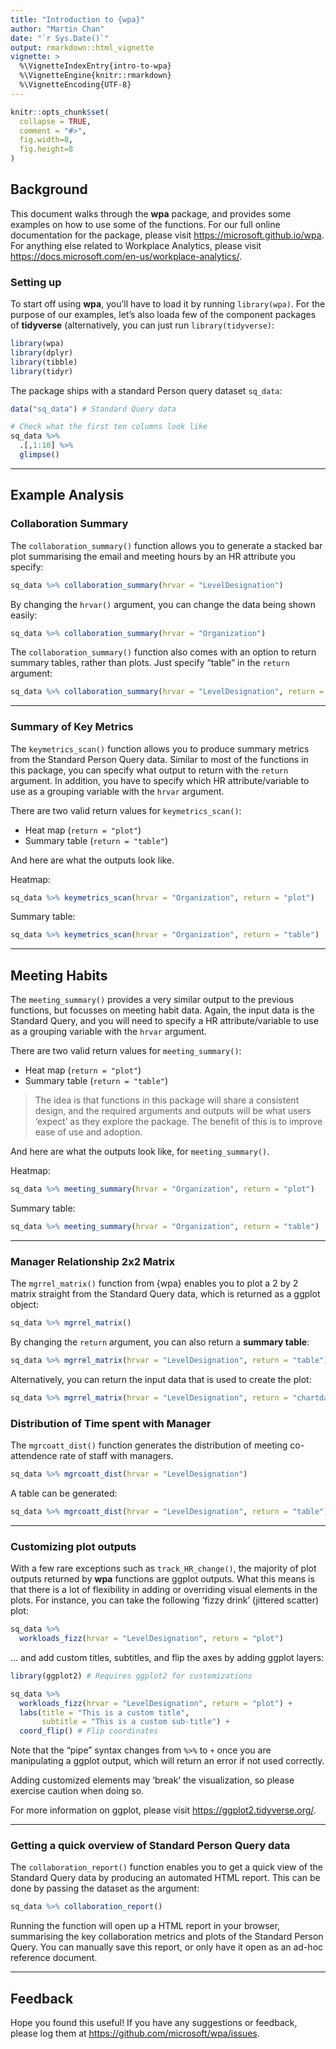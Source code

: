 ```yaml
---
title: "Introduction to {wpa}"
author: "Martin Chan"
date: "`r Sys.Date()`"
output: rmarkdown::html_vignette
vignette: >
  %\VignetteIndexEntry{intro-to-wpa}
  %\VignetteEngine{knitr::rmarkdown}
  %\VignetteEncoding{UTF-8}
---
```


```r
knitr::opts_chunk$set(
  collapse = TRUE,
  comment = "#>",
  fig.width=8,
  fig.height=8
)
```

## Background

This document walks through the **wpa** package, and provides some examples on how to use some of the functions. For our full online documentation for the package, please visit <https://microsoft.github.io/wpa>. For anything else related to Workplace Analytics, please visit <https://docs.microsoft.com/en-us/workplace-analytics/>.

### Setting up

To start off using **wpa**, you'll have to load it by running `library(wpa)`. For the purpose of our examples, let's also loada few of the component packages of **tidyverse** (alternatively, you can just run `library(tidyverse)`:

```r
library(wpa)
library(dplyr)
library(tibble)
library(tidyr)
```

The package ships with a standard Person query dataset `sq_data`:

```r
data("sq_data") # Standard Query data

# Check what the first ten columns look like
sq_data %>%
  .[,1:10] %>%
  glimpse()
```

------------------------------------------------------------------------

## Example Analysis

### Collaboration Summary

The `collaboration_summary()` function allows you to generate a stacked bar plot summarising the email and meeting hours by an HR attribute you specify:

```r
sq_data %>% collaboration_summary(hrvar = "LevelDesignation")
```

By changing the `hrvar()` argument, you can change the data being shown easily:

```r
sq_data %>% collaboration_summary(hrvar = "Organization")
```

The `collaboration_summary()` function also comes with an option to return summary tables, rather than plots. Just specify "table" in the `return` argument:

```r
sq_data %>% collaboration_summary(hrvar = "LevelDesignation", return = "table")
```

------------------------------------------------------------------------

### Summary of Key Metrics

The `keymetrics_scan()` function allows you to produce summary metrics from the Standard Person Query data. Similar to most of the functions in this package, you can specify what output to return with the `return` argument. In addition, you have to specify which HR attribute/variable to use as a grouping variable with the `hrvar` argument.

There are two valid return values for `keymetrics_scan()`:

-   Heat map (`return = "plot"`)
-   Summary table (`return = "table"`)

And here are what the outputs look like.

Heatmap:

```r
sq_data %>% keymetrics_scan(hrvar = "Organization", return = "plot")
```

Summary table:

```r
sq_data %>% keymetrics_scan(hrvar = "Organization", return = "table")
```

------------------------------------------------------------------------

## Meeting Habits

The `meeting_summary()` provides a very similar output to the previous functions, but focusses on meeting habit data. Again, the input data is the Standard Query, and you will need to specify a HR attribute/variable to use as a grouping variable with the `hrvar` argument.

There are two valid return values for `meeting_summary()`:

-   Heat map (`return = "plot"`)
-   Summary table (`return = "table"`)

> The idea is that functions in this package will share a consistent design, and the required arguments and outputs will be what users 'expect' as they explore the package. The benefit of this is to improve ease of use and adoption.

And here are what the outputs look like, for `meeting_summary()`.

Heatmap:

```r
sq_data %>% meeting_summary(hrvar = "Organization", return = "plot")
```

Summary table:

```r
sq_data %>% meeting_summary(hrvar = "Organization", return = "table")
```

------------------------------------------------------------------------

### Manager Relationship 2x2 Matrix

The `mgrrel_matrix()` function from {wpa} enables you to plot a 2 by 2 matrix straight from the Standard Query data, which is returned as a ggplot object:

```r
sq_data %>% mgrrel_matrix()
```

By changing the `return` argument, you can also return a **summary table**:

```r
sq_data %>% mgrrel_matrix(hrvar = "LevelDesignation", return = "table")
```

Alternatively, you can return the input data that is used to create the plot:

```r
sq_data %>% mgrrel_matrix(hrvar = "LevelDesignation", return = "chartdata")
```

### Distribution of Time spent with Manager

The `mgrcoatt_dist()` function generates the distribution of meeting co-attendence rate of staff with managers.

```r
sq_data %>% mgrcoatt_dist(hrvar = "LevelDesignation")
```

A table can be generated:

```r
sq_data %>% mgrcoatt_dist(hrvar = "LevelDesignation", return = "table")
```

------------------------------------------------------------------------

### Customizing plot outputs

With a few rare exceptions such as `track_HR_change()`, the majority of plot outputs returned by **wpa** functions are ggplot outputs. What this means is that there is a lot of flexibility in adding or overriding visual elements in the plots. For instance, you can take the following 'fizzy drink' (jittered scatter) plot:

```r
sq_data %>%
  workloads_fizz(hrvar = "LevelDesignation", return = "plot")
```

... and add custom titles, subtitles, and flip the axes by adding ggplot layers:

```r
library(ggplot2) # Requires ggplot2 for customizations

sq_data %>%
  workloads_fizz(hrvar = "LevelDesignation", return = "plot") +
  labs(title = "This is a custom title",
       subtitle = "This is a custom sub-title") +
  coord_flip() # Flip coordinates
```

Note that the "pipe" syntax changes from `%>%` to `+` once you are manipulating a ggplot output, which will return an error if not used correctly.

Adding customized elements may 'break' the visualization, so please exercise caution when doing so.

For more information on ggplot, please visit <https://ggplot2.tidyverse.org/>.


------------------------------------------------------------------------

### Getting a quick overview of Standard Person Query data

The `collaboration_report()` function enables you to get a quick view of the Standard Query data by producing an automated HTML report. This can be done by passing the dataset as the argument:

```R
sq_data %>% collaboration_report()
```

Running the function will open up a HTML report in your browser, summarising the key collaboration metrics and plots of the Standard Person Query. You can manually save this report, or only have it open as an ad-hoc reference document.

------------------------------------------------------------------------

## Feedback

Hope you found this useful! If you have any suggestions or feedback, please log them at <https://github.com/microsoft/wpa/issues>.

